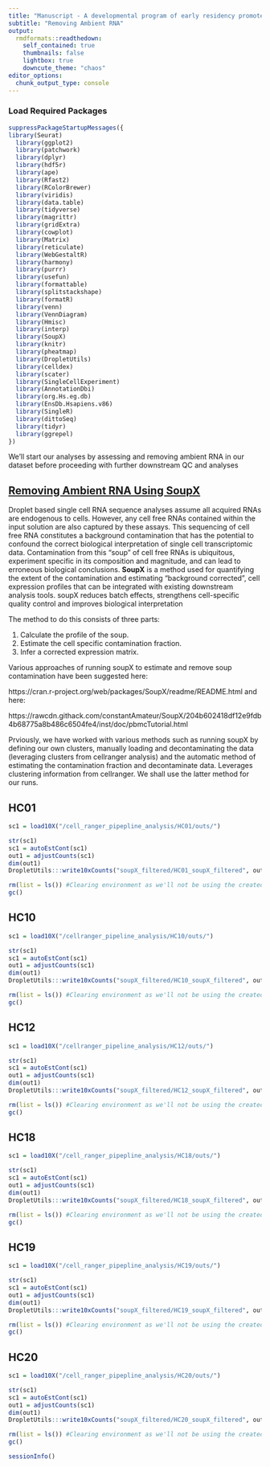 ```yaml
---
title: "Manuscript - A developmental program of early residency promotes the differentiation of divergent uterine NK cell subsets in humans"
subtitle: "Removing Ambient RNA"
output:
  rmdformats::readthedown:
    self_contained: true
    thumbnails: false
    lightbox: true
    downcute_theme: "chaos"
editor_options: 
  chunk_output_type: console
---
```


### Load Required Packages
```r
suppressPackageStartupMessages({
library(Seurat)
  library(ggplot2)
  library(patchwork)
  library(dplyr)
  library(hdf5r)
  library(ape)
  library(Rfast2)
  library(RColorBrewer)
  library(viridis)
  library(data.table)
  library(tidyverse)
  library(magrittr)
  library(gridExtra)
  library(cowplot)
  library(Matrix)
  library(reticulate)
  library(WebGestaltR)
  library(harmony)
  library(purrr)
  library(usefun)
  library(formattable)
  library(splitstackshape)
  library(formatR)
  library(venn)
  library(VennDiagram)
  library(Hmisc)
  library(interp)
  library(SoupX)
  library(knitr)
  library(pheatmap)
  library(DropletUtils)
  library(celldex)
  library(scater)
  library(SingleCellExperiment)
  library(AnnotationDbi)
  library(org.Hs.eg.db)
  library(EnsDb.Hsapiens.v86)
  library(SingleR)
  library(dittoSeq)
  library(tidyr)
  library(ggrepel)
})
```

We'll start our analyses by assessing and removing ambient RNA in our dataset before proceeding with further downstream QC and analyses

## [Removing Ambient RNA Using SoupX](https://academic.oup.com/gigascience/article/9/12/giaa151/6049831)
Droplet based single cell RNA sequence analyses assume all acquired RNAs are endogenous to cells. However, any cell free RNAs contained within the input solution are also captured by these assays. This sequencing of cell free RNA constitutes a background contamination that has the potential to confound the correct biological interpretation of single cell transcriptomic data. Contamination from this “soup” of cell free RNAs is ubiquitous, experiment specific in its composition and magnitude, and can lead to erroneous biological conclusions. **SoupX** is a method used for quantifying the extent of the contamination and estimating “background corrected”, cell expression profiles that can be integrated with existing downstream analysis tools. soupX reduces batch effects, strengthens cell-specific quality control and improves biological interpretation

The method to do this consists of three parts:

1. Calculate the profile of the soup.
2. Estimate the cell specific contamination fraction.
3. Infer a corrected expression matrix.

Various approaches of running soupX to estimate and remove soup contamination have been suggested here:

https://cran.r-project.org/web/packages/SoupX/readme/README.html and here:

https://rawcdn.githack.com/constantAmateur/SoupX/204b602418df12e9fdb4b68775a8b486c6504fe4/inst/doc/pbmcTutorial.html

Prviously, we have worked with various methods such as running soupX by defining our own clusters, manually loading and decontaminating the data (leveraging clusters from cellranger analysis) and the automatic method of estimating the contamination fraction and decontaminate data. Leverages clustering information from cellranger. We shall use the latter method for our runs.

## HC01
```r
sc1 = load10X("/cell_ranger_pipepline_analysis/HC01/outs/")

str(sc1) 
sc1 = autoEstCont(sc1)
out1 = adjustCounts(sc1)
dim(out1)
DropletUtils:::write10xCounts("soupX_filtered/HC01_soupX_filtered", out1)

rm(list = ls()) #Clearing environment as we'll not be using the created objects downstream
gc()
```

## HC10	
```r
sc1 = load10X("/cellranger_pipeline_analysis/HC10/outs/")

str(sc1) 
sc1 = autoEstCont(sc1)
out1 = adjustCounts(sc1)
dim(out1)
DropletUtils:::write10xCounts("soupX_filtered/HC10_soupX_filtered", out1)

rm(list = ls()) #Clearing environment as we'll not be using the created objects downstream
gc()
```

## HC12
```r
sc1 = load10X("/cellranger_pipeline_analysis/HC12/outs/")

str(sc1) 
sc1 = autoEstCont(sc1)
out1 = adjustCounts(sc1)
dim(out1)
DropletUtils:::write10xCounts("soupX_filtered/HC12_soupX_filtered", out1)

rm(list = ls()) #Clearing environment as we'll not be using the created objects downstream
gc()
```

## HC18
```r
sc1 = load10X("/cell_ranger_pipepline_analysis/HC18/outs/")

str(sc1) 
sc1 = autoEstCont(sc1)
out1 = adjustCounts(sc1)
dim(out1)
DropletUtils:::write10xCounts("soupX_filtered/HC18_soupX_filtered", out1)

rm(list = ls()) #Clearing environment as we'll not be using the created objects downstream
gc()
```

## HC19
```r
sc1 = load10X("/cell_ranger_pipepline_analysis/HC19/outs/")

str(sc1) 
sc1 = autoEstCont(sc1)
out1 = adjustCounts(sc1)
dim(out1)
DropletUtils:::write10xCounts("soupX_filtered/HC19_soupX_filtered", out1)

rm(list = ls()) #Clearing environment as we'll not be using the created objects downstream
gc()
```

## HC20
```r
sc1 = load10X("/cell_ranger_pipepline_analysis/HC20/outs/")

str(sc1) 
sc1 = autoEstCont(sc1)
out1 = adjustCounts(sc1)
dim(out1)
DropletUtils:::write10xCounts("soupX_filtered/HC20_soupX_filtered", out1)

rm(list = ls()) #Clearing environment as we'll not be using the created objects downstream
gc()
```

```r
sessionInfo()
```


